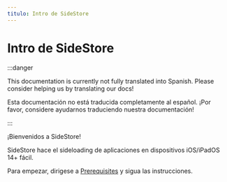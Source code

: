 ```yaml
---
titulo: Intro de SideStore
---
```


# Intro de SideStore

:::danger

This documentation is currently not fully translated into Spanish. Please consider helping us by translating our docs!

Esta documentación no está traducida completamente al español. ¡Por favor, considere ayudarnos traduciendo nuestra documentación!

:::


¡Bienvenidos a SideStore!

SideStore hace el sideloading de aplicaciones en dispositivos iOS/iPadOS 14+ fácil.

Para empezar, dirigese a [Prerequisites](installation/prerequisites.mdx) y sigua las instrucciones.
